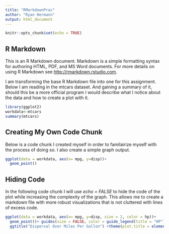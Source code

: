 ```yaml
---
title: "RMarkdownPrac"
author: "Ryan Hermann"
output: html_document
---
```


```r
knitr::opts_chunk$set(echo = TRUE)
```

## R Markdown

This is an R Markdown document. Markdown is a simple formatting syntax for authoring HTML, PDF, and MS Word documents. For more details on using R Markdown see <http://rmarkdown.rstudio.com>.


I am transforming the base R Markdown file into one for this assignment. Below I am reading in the mtcars dataset. And gaining a summary of it, should this be a more official program I would describe what I notice about the data and how to create a plot with it.

```r
library(ggplot2)
workdata<-mtcars
summary(mtcars)

```

## Creating My Own Code Chunk
Below is a code chunk I created myself in order to familairize myself with the process of doing so. I also create a simple graph output.  
```r
ggplot(data = workdata, aes(x= mpg, y=disp))+
  geom_point()


```

## Hiding Code
In the following code chunk I will use *echo = FALSE* to hide the code of the plot while increasing the complexity of the graph. This allows me to create a markdown file with more robust visualizations that is not cluttered with lines of excess code.  

```r
ggplot(data = workdata, aes(x= mpg, y=disp, size = 2, color = hp))+
  geom_point()+ guides(size = FALSE, color = guide_legend(title = "HP"))+
  ggtitle("Dispersal Over Miles Per Gallon") +theme(plot.title = element_text(hjust = 0.5, face = "bold"))

```


